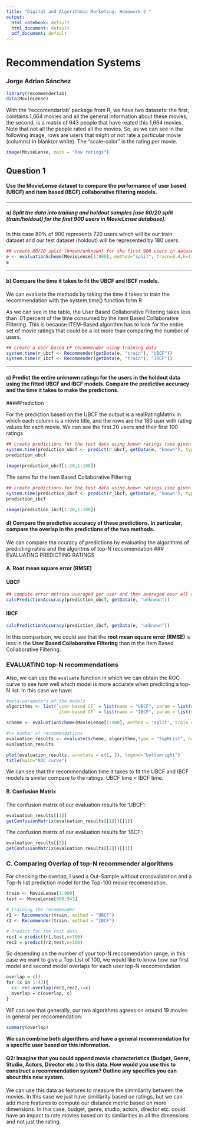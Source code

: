 ```yaml
---
title: "Digital and Algorithmic Marketing: Homework 2 "
output:
  html_notebook: default
  html_document: default
  pdf_document: default
---
```


# Recommendation Systems
### Jorge Adrian Sánchez

```r
library(recommenderlab)
data(MovieLense)
```

With the 'reccomendarlab' package from R, we have two datasets: the first, cointains 1,664 movies and all the general information about these movies; the second, is a matrix of 943 people that have reated this 1,664 movies. Note that not all the people rated all the movies. So, as we can see in the following image, rows are users that might or not rate a particular movie (columns) in blank(or white). The "scale-color" is the rating per movie.

```r
image(MovieLense, main = "Raw ratings")
```

## Question 1

####  Use the MovieLense dataset to compare the performance of user based (UBCF) and item based (IBCF) collaborative filtering models. 
____________
##### a) Split the data into training and holdout samples [use 80/20 split (train/holdout) for the first 900 users in MovieLense database].

In this case 80% of 900 represents 720 users which will be our train dataset and our test dataset (holdout) will be represented by 180 users.
```r
## create 80/20 split (known/unknown) for the first 900 users in dataset
e <- evaluationScheme(MovieLense[1:900], method="split", train=0.8,k=1, given=15, goodRating=4)
e
```
_____________
#### b) Compare the time it takes to fit the UBCF and IBCF models.

We can evaluate the methods by taking the time it takes to train the recommendation with the system.time() function form R

As we can see in the table, the User Based Collaborative Filtering takes less than .01 percent of the time consumed by the Item Based Collaborative Filtering. This is because ITEM-Based algorithm has to look for the entire set of movie ratings that could be a lot more than comparing the number of users.
```r
## create a user-based CF recommender using training data
system.time(r_ubcf <- Recommender(getData(e, "train"), "UBCF"))
system.time(r_ibcf <- Recommender(getData(e, "train"), "IBCF"))
```

___________
#### c) Predict the entire unknown ratings for the users in the holdout data using the fitted UBCF and IBCF models. Compare the predictive accuracy and the time it takes to make the predictions.

####Prediction

For the prediction based on the UBCF the output is a realRatingMatrix in which each column is a movie title, and the rows are the 180 user with rating values for each movie. 
We can see the first 20 users and their first 100 ratings 
```r
## create predictions for the test data using known ratings (see given above)
system.time(prediction_ubcf <- predict(r_ubcf, getData(e, "known"), type="ratings"))
prediction_ubcf
```

```r
image(prediction_ubcf[1:20,1:100])
```

The same for the Item Based Collaborative Filtering

```r
## create predictions for the test data using known ratings (see given above)
system.time(prediction_ibcf <- predict(r_ibcf, getData(e, "known"), type="ratings"))
prediction_ibcf
```

```r
image(prediction_ibcf[1:20,1:100])
```

#### d) Compare the predictive accuracy of these predictions. In particular, compare the overlap in the predictions of the two methods.
We can compare tha ccuracy of predictions by evaluating the algorithms of predicting ratins and the algoritms of top-N reccomendation
### EVALUATING PREDICTING RATINGS

#### A. Root mean square error (RMSE)


#### UBCF
```r
## compute error metrics averaged per user and then averaged over all recommendations
calcPredictionAccuracy(prediction_ubcf, getData(e, "unknown"))
```

#### IBCF
```r
calcPredictionAccuracy(prediction_ibcf, getData(e, "unknown"))
```

In this comparison, we could see that the **root mean square error (RMSE)** is less in the **User Based Collaborative Filtering** than in the Item Based Collaborative Filtering. 



### EVALUATING top-N recommendations

Also, we can use the ``` evaluate ``` function in which we can obtain the ROC curve to see how well which model is more accurate when predicting a top-N list. In this case we have:

```r
#meta-parameters of the models
algorithms <- list(`user-based CF` = list(name = "UBCF", param = list(method = "Cosine", nn = 50)),
                   `item-based CF` = list(name = "IBCF", param = list(method = "Cosine", k = 50)))

scheme <- evaluationScheme(MovieLense[1:900], method = "split", train = .8, k = 1, given = 10, goodRating = 4)

#n= number of recommendations
evaluation_results <- evaluate(scheme, algorithms,type = "topNList", n=c(3,5,10,20))
evaluation_results
```

```r
plot(evaluation_results, annotate = c(1, 3), legend="bottomright")
title(main="ROC curve")
```
We can see that the recommendation time it takes to fit the UBCF and IBCF models is similar compare to the ratings. UBCF time < IBCF time.

#### B. Confusion Matrix

The confusion matrix of our evaluation results for 'UBCF':
```r
evaluation_results[[1]]
getConfusionMatrix(evaluation_results[[1]])[[1]]
```

The confusion matrix of our evaluation results for 'IBCF':
```r
evaluation_results[[2]]
getConfusionMatrix(evaluation_results[[2]])[[1]]
```


### C. Comparing Overlap of top-N recommender algorithms
For checking the overlap, I used a Out-Sample without crossvalidation and a Top-N list prediction model for the Top-100 movie recomendation.

```r
train <- MovieLense[1:900]
test <- MovieLense[900:943]

# Training the recommender
r1 <- Recommender(train, method = "UBCF") 
r2 <- Recommender(train, method = "IBCF") 

# Predict for the test data
rec1 = predict(r1,test,n=100)
rec2 = predict(r2,test,n=100)
```

So depending on the number of your top-N reccomendation range, in this case we want to give a Top-List of 100, we would like to know how our first model and second model overlaps for each user top-N reccomendation
```r
overlap = c()
for (x in 1:43){
  c<- rec.overlap(rec1,rec2,i=x)
  overlap = c(overlap, c)
}
```
WE can see that generally, our two algorithms agrees on around 19 movies in general per reccomendation:
```r
summary(overlap)
```

**We can combine both algorithms and have a general recommendation for a specific user based on this information.**


#### Q2: Imagine that you could append movie characteristics (Budget, Genre, Studio, Actors, Director etc.) to this data. How would you use this  to construct a recommendation system? Outline any specifics you can about this new system.

We can use this data as features to measure the simmilarity between the movies. In this case we just have simillarity based on ratings, but we can add more features to compute our distance metric based on more dimensions. In this case, budget, genre, studio, actors, director etc. could have an impact to rate movies based on its similarities in all the dimensions and not just the rating.

